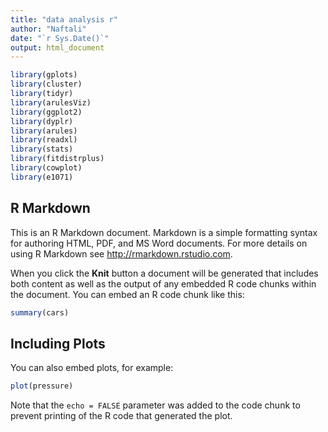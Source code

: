 ```yaml
---
title: "data analysis r"
author: "Naftali"
date: "`r Sys.Date()`"
output: html_document
---
```


```r
library(gplots)
library(cluster)
library(tidyr)
library(arulesViz)
library(ggplot2)
library(dyplr)
library(arules)
library(readxl)
library(stats)
library(fitdistrplus)
library(cowplot)
library(e1071)
```

## R Markdown

This is an R Markdown document. Markdown is a simple formatting syntax for authoring HTML, PDF, and MS Word documents. For more details on using R Markdown see <http://rmarkdown.rstudio.com>.

When you click the **Knit** button a document will be generated that includes both content as well as the output of any embedded R code chunks within the document. You can embed an R code chunk like this:

```r
summary(cars)
```

## Including Plots

You can also embed plots, for example:

```r
plot(pressure)
```

Note that the `echo = FALSE` parameter was added to the code chunk to prevent printing of the R code that generated the plot.
